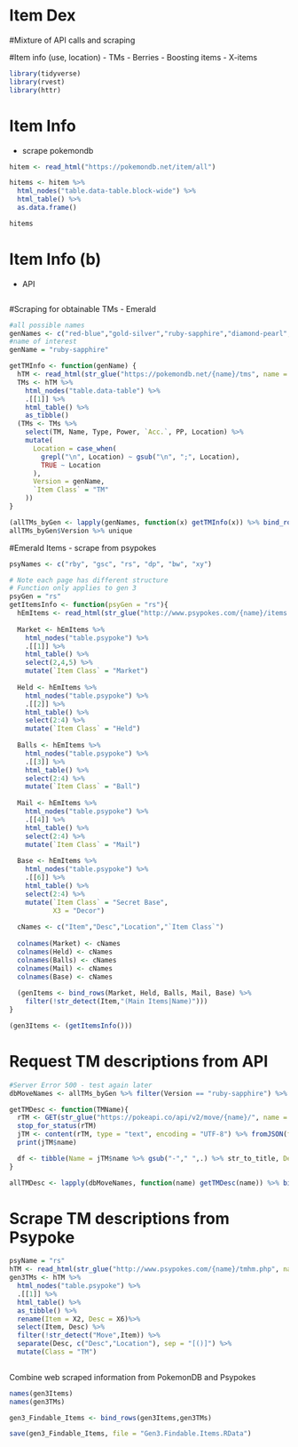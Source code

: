 # Item Dex

#Mixture of API calls and scraping


#Item info (use, location)
- TMs
- Berries
- Boosting items
- X-items


```r
library(tidyverse)
library(rvest)
library(httr)
```

# Item Info
- scrape pokemondb
```r
hitem <- read_html("https://pokemondb.net/item/all")

hitems <- hitem %>%
  html_nodes("table.data-table.block-wide") %>%
  html_table() %>%
  as.data.frame()

hitems
```

# Item Info (b)
- API
```r

```

#Scraping for obtainable TMs
- Emerald
```r
#all possible names
genNames <- c("red-blue","gold-silver","ruby-sapphire","diamond-pearl","black-white","x-y","sun-moon","sword-shield")
#name of interest
genName = "ruby-sapphire"

getTMInfo <- function(genName) {
  hTM <- read_html(str_glue("https://pokemondb.net/{name}/tms", name = genName))
  TMs <- hTM %>%
    html_nodes("table.data-table") %>%
    .[[1]] %>%
    html_table() %>%
    as_tibble()
  (TMs <- TMs %>%
    select(TM, Name, Type, Power, `Acc.`, PP, Location) %>%
    mutate(
      Location = case_when(
        grepl("\n", Location) ~ gsub("\n", ";", Location),
        TRUE ~ Location
      ),
      Version = genName,
      `Item Class` = "TM"
    ))
}

(allTMs_byGen <- lapply(genNames, function(x) getTMInfo(x)) %>% bind_rows())
allTMs_byGen$Version %>% unique
```

#Emerald Items
- scrape from psypokes
```r
psyNames <- c("rby", "gsc", "rs", "dp", "bw", "xy")

# Note each page has different structure
# Function only applies to gen 3
psyGen = "rs"
getItemsInfo <- function(psyGen = "rs"){
  hEmItems <- read_html(str_glue("http://www.psypokes.com/{name}/items.php", name = psyGen))
  
  Market <- hEmItems %>% 
    html_nodes("table.psypoke") %>% 
    .[[1]] %>% 
    html_table() %>% 
    select(2,4,5) %>% 
    mutate(`Item Class` = "Market")
  
  Held <- hEmItems %>% 
    html_nodes("table.psypoke") %>% 
    .[[2]] %>% 
    html_table() %>% 
    select(2:4) %>% 
    mutate(`Item Class` = "Held")
  
  Balls <- hEmItems %>% 
    html_nodes("table.psypoke") %>% 
    .[[3]] %>% 
    html_table() %>% 
    select(2:4) %>% 
    mutate(`Item Class` = "Ball")
  
  Mail <- hEmItems %>% 
    html_nodes("table.psypoke") %>% 
    .[[4]] %>% 
    html_table() %>% 
    select(2:4) %>% 
    mutate(`Item Class` = "Mail")
  
  Base <- hEmItems %>% 
    html_nodes("table.psypoke") %>% 
    .[[6]] %>% 
    html_table() %>% 
    select(2:4) %>% 
    mutate(`Item Class` = "Secret Base",
           X3 = "Decor")
  
  cNames <- c("Item","Desc","Location","`Item Class`")
  
  colnames(Market) <- cNames
  colnames(Held) <- cNames
  colnames(Balls) <- cNames
  colnames(Mail) <- cNames
  colnames(Base) <- cNames
  
  (genItems <- bind_rows(Market, Held, Balls, Mail, Base) %>% 
    filter(!str_detect(Item,"(Main Items|Name)")))
}

(gen3Items <- (getItemsInfo()))
```

# Request TM descriptions from API
```r
#Server Error 500 - test again later
dbMoveNames <- allTMs_byGen %>% filter(Version == "ruby-sapphire") %>% pull(Name) %>% str_to_lower() %>% gsub(" ","-",.) 

getTMDesc <- function(TMName){
  rTM <- GET(str_glue("https://pokeapi.co/api/v2/move/{name}/", name = TMName))
  stop_for_status(rTM)
  jTM <- content(rTM, type = "text", encoding = "UTF-8") %>% fromJSON(flatten = TRUE)
  print(jTM$name)

  df <- tibble(Name = jTM$name %>% gsub("-"," ",.) %>% str_to_title, Desc = jTM$effect_entries$short_effect)
}

allTMDesc <- lapply(dbMoveNames, function(name) getTMDesc(name)) %>% bind_rows()
```

# Scrape TM descriptions from Psypoke
```r
psyName = "rs"
hTM <- read_html(str_glue("http://www.psypokes.com/{name}/tmhm.php", name = psyName))
gen3TMs <- hTM %>% 
  html_nodes("table.psypoke") %>% 
  .[[1]] %>% 
  html_table() %>% 
  as_tibble() %>% 
  rename(Item = X2, Desc = X6)%>% 
  select(Item, Desc) %>% 
  filter(!str_detect("Move",Item)) %>% 
  separate(Desc, c("Desc","Location"), sep = "[()]") %>% 
  mutate(Class = "TM")
  
```

Combine web scraped information from PokemonDB and Psypokes
```r
names(gen3Items)
names(gen3TMs)

gen3_Findable_Items <- bind_rows(gen3Items,gen3TMs)

save(gen3_Findable_Items, file = "Gen3.Findable.Items.RData")
```



